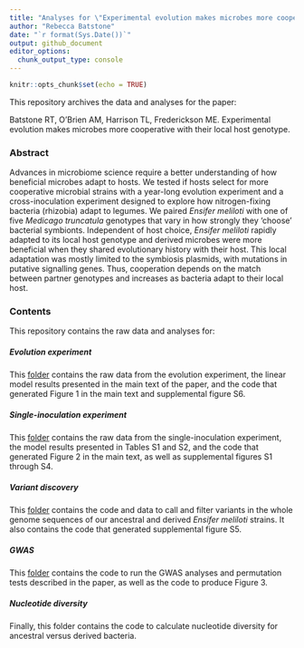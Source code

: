 ```yaml
---
title: "Analyses for \"Experimental evolution makes microbes more cooperative with the local host genotype\""
author: "Rebecca Batstone"
date: "`r format(Sys.Date())`"
output: github_document
editor_options: 
  chunk_output_type: console
---
```


```r
knitr::opts_chunk$set(echo = TRUE)
```

This repository archives the data and analyses for the paper:

Batstone RT, O'Brien AM, Harrison TL, Frederickson ME. Experimental evolution makes microbes more cooperative with their local host genotype.

### Abstract

Advances in microbiome science require a better understanding of how beneficial microbes adapt to hosts. We tested if hosts select for more cooperative microbial strains with a year-long evolution experiment and a cross-inoculation experiment designed to explore how nitrogen-fixing bacteria (rhizobia) adapt to legumes. We paired _Ensifer meliloti_ with one of five _Medicago truncatula_ genotypes that vary in how strongly they ‘choose’ bacterial symbionts. Independent of host choice, _Ensifer meliloti_ rapidly adapted to its local host genotype and derived microbes were more beneficial when they shared evolutionary history with their host. This local adaptation was mostly limited to the symbiosis plasmids, with mutations in putative signalling genes. Thus, cooperation depends on the match between partner genotypes and increases as bacteria adapt to their local host.

### Contents

This repository contains the raw data and analyses for:

##### Evolution experiment 

This [folder](https://github.com/rtbatstone/how-rhizobia-evolve/tree/master/Evolution%20experiment) contains the raw data from the evolution experiment, the linear model results presented in the main text of the paper, and the code that generated Figure 1 in the main text and supplemental figure S6. 

##### Single-inoculation experiment

This [folder](https://github.com/rtbatstone/how-rhizobia-evolve/tree/master/Single-inoculation%20experiment) contains the raw data from the single-inoculation experiment, the model results presented in Tables S1 and S2, and the code that generated Figure 2 in the main text, as well as supplemental figures S1 through S4. 

##### Variant discovery

This [folder](https://github.com/rtbatstone/how-rhizobia-evolve/tree/master/Variant%20discovery) contains the code and data to call and filter variants in the whole genome sequences of our ancestral and derived _Ensifer meliloti_ strains. It also contains the code that generated supplemental figure S5. 

##### GWAS

This [folder](https://github.com/rtbatstone/how-rhizobia-evolve/tree/master/GWAS) contains the code to run the GWAS analyses and permutation tests described in the paper, as well as the code to produce Figure 3. 

##### Nucleotide diversity

Finally, this folder contains the code to calculate nucleotide diversity for ancestral versus derived bacteria. 

